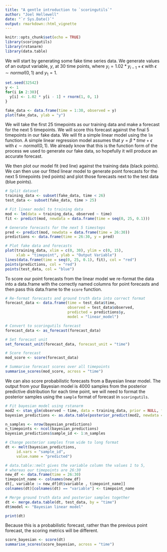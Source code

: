```yaml
---
title: "A gentle introduction to `scoringutils`"
author: "Joel Hellewell"
date: "`r Sys.Date()`"
output: rmarkdown::html_vignette
---
```


```r
knitr::opts_chunk$set(echo = TRUE)
library(scoringutils)
library(rstanarm)
library(data.table)
```

We will start by generating some fake time series data. We generate values of an output variable, $y$, at 30 time points, where $y_i = 1.02 * y_{i-1} + \epsilon$ with $\epsilon \sim normal(0, 1)$ and $y_1 = 1$. 

```r
set.seed(32542)
y <- 1
for(i in 2:30){
  y[i] <- 1.02 * y[i - 1] + rnorm(1, 0, 1)
}

fake_data <- data.frame(time = 1:30, observed = y)
plot(fake_data, ylab = "y")
```

We will take the first 25 timepoints as our training data and make a forecast for the next 5 timepoints. We will score this forecast against the final 5 timepoints in our fake data. We will fit a simple linear model using the `lm` function. A simple linear regression model assumes that $y = \beta*time + \epsilon$ with $\epsilon \sim normal(0, 1)$. We already know that this is the function form of the process we used to generate our fake data, so hopefully it will produce an accurate forecast.

We then plot our model fit (red line) against the training data (black points). We can then use our fitted linear model to generate point forecasts for the next 5 timepoints (red points) and plot those forecasts next to the test data (blue points).

```r
# Split dataset
training_data <- subset(fake_data, time < 26)
test_data <- subset(fake_data, time > 25)

# Fit linear model to training data
mod <- lm(data = training_data, observed ~ time)
fit <- predict(mod, newdata = data.frame(time = seq(0, 25, 0.1)))

# Generate forecasts for the next 5 timesteps
pred <- predict(mod, newdata = data.frame(time = 26:30))
predictions <- data.frame(time = 26:30, y = pred)

# Plot fake data and forecasts
plot(training_data, xlim = c(0, 30), ylim = c(0, 15),
     xlab = "timepoint", ylab = "Output Variable")
lines(data.frame(time = seq(0, 25, 0.1), fit), col = "red")
points(predictions, col = "red")
points(test_data, col = "blue")
```

To score our point forecasts from the linear model we re-format the data into a data.frame with the correctly named columns for point forecasts and then pass this data.frame to the `score` function.

```r
# Re-format forecasts and ground truth data into correct format
forecast_data <- data.frame(time = test_data$time,
                            observed = test_data$observed,
                            predicted = predictions$y, 
                            model = "linear_model")

# Convert to scoringutils forecast
forecast_data <- as_forecast(forecast_data)

# Set forecast unit
set_forecast_unit(forecast_data, forecast_unit = "time")

# Score forecast
mod_score <- score(forecast_data)

# Summarise forecast scores over all timepoints
summarise_scores(mod_score, across = "time")
```

We can also score probabilistic forecasts from a Bayesian linear model. The output from your Bayesian model is 4000 samples from the posterior predictive distribution for each time point, we will need to format the posterior samples using the `sample` format of forecast in `scoringutils`.

```r

# Fit bayesian model using rstanarm
mod2 <- stan_glm(observed ~ time, data = training_data, prior = NULL, family = "gaussian")
bayesian_predictions <- as.data.table(posterior_predict(mod2, newdata = data.frame(time = test_data$time)))
```


```r
n_samples <- nrow(bayesian_predictions)
n_timepoints <- ncol(bayesian_predictions)
bayesian_predictions$sample_id <- 1:n_samples

# Change posterior samples from wide to long format
dt <- melt(bayesian_predictions,
     id.vars = "sample_id",
     value.name = "predicted")

# data.table::melt gives the variable column the values 1 to 5, 
# whereas our timepoints are 26:30
new_df <- data.frame(time = 26:30)
timepoint_name <- colnames(new_df)
dt[, variable := new_df[dt$variable , timepoint_name]]
colnames(dt)[colnames(dt) == "variable"] <- timepoint_name

# Merge ground truth data and posterior samples together
dt <- merge.data.table(dt, test_data, by = "time")
dt$model <- "Bayesian linear model"

print(dt)
```

Because this is a probabilistic forecast, rather than the previous point forecast, the scoring metrics will be different.

```r

score_bayesian <- score(dt)
summarise_scores(score_bayesian, across = "time")
```
